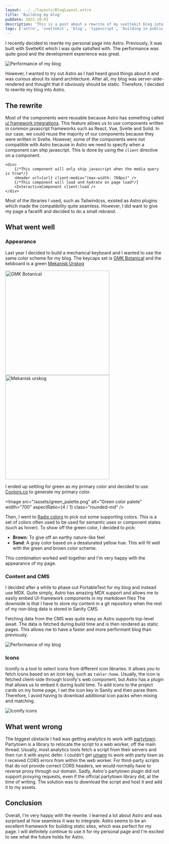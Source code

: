 ```yaml
---
layout: ../../layouts/BlogLayout.astro
title: 'Building my blog'
pubDate: 2022-10-03
description: 'This is a post about a rewrite of my sveltekit blog into astro'
tags: ['astro', 'sveltekit', 'blog', 'typescript', 'building in public']
---
```



I recently decided to rewrite my personal page into Astro.
Previously, it was built with SvelteKit which I was quite satisfied with.
The performance was quite good and the development experience was great.

![Performance of my blog](/assets/old_performance.png)

However, I wanted to try out Astro as I had heard good things about it and was curious about its island architecture.
After all, my blog was server-side-rendered and thought that it obviously should be static.
Therefore, I decided to rewrite my blog into Astro.

## The rewrite

Most of the components were reusable because Astro has something called [ui framework integrations](https://docs.astro.build/en/core-concepts/framework-components/).
This feature allows us to use components written in common javascript frameworks such as React, Vue, Svelte and Solid.
In our case, we could reuse the majority of our components because they were written in Svelte.
However, some of the components were not compatible with Astro because in Astro we need to specify when a component can ship javascript.
This is done by using the `client` directive on a component.

```astro
<div>
	{/*This component will only ship javascript when the media query is true*/}
	<Header url={url} client:media="(max-width: 760px)" />
	{/*This component will load and hydrate on page load*/}
	<InteractiveComponent client:load />
</div>
```

Most of the libraries I used, such as Tailwindcss, existed as Astro plugins which made the compatibility quite seamless.
However, I did want to give my page a facelift and decided to do a small rebrand.

## What went well

### Appearance

Last year I decided to build a mechanical keyboard and I wanted to use the same color scheme for my blog.
The keycaps set is [GMK Botanical](https://oblotzky.industries/products/gmk-botanical-2) and the kebboard is a green [Mekanisk Urskog](https://mekanisk.com/products/urskog?variant=42784529875118)

<div class="flex flex-row rounded-md">
	<Image
		src="https://cdn.shopify.com/s/files/1/0335/2087/7700/products/gmk_botanical_2_keyboard_bauer_x_01_2048x2048.jpg?v=1626084448"
		alt="GMK Botanical"
		width="330"
		aspectRatio={2 / 1}
	/>
	<Image
		src="https://cdn.shopify.com/s/files/1/1347/2157/products/DSC04420.jpg?v=1658955789&width=1946"
		alt="Mekanisk urskog"
		width="330"
		aspectRatio={2 / 1}
	/>
</div>

I ended up settling for green as my primary color and decided to use [Coolors.co](https://coolors.co/) to generate my primary color.

<Image
	src="/assets/green_palette.png"
	alt="Green color palete"
	width="700"
	aspectRatio={4 / 1}
	class="rounded-md"
/>

Then, I went to [Radix colors](https://www.radix-ui.com/colors) to pick out some supporting colors.
This is a set of colors often used to be used for semantic uses or component states (such as hover).
To show off the green color, I decided to pick:

- **Brown**: To give off an earthy nature-like feel
- **Sand**: A gray color based on a desaturated yellow hue. This will fit well with the green and brown color scheme.

This combination worked well together and I'm very happy with the appearance of my page.

### Content and CMS

I decided after a while to phase out PortableText for my blog and instead use MDX.
Quite simply, Astro has amazing MDX support and allows me to easily embed UI-framework components in my markdown files
The downside is that I have to store my content in a git repository when the rest of my non-blog data is stored in Sanity CMS.

Fetching data from the CMS was quite easy as Astro supports top-level await.
The data is fetched during build time and is then rendered as static pages.
This allows me to have a faster and more performant blog than previously.

![Performance of my blog](/assets/astro_performance.png)

### Icons

Iconify is a tool to select icons from different icon libraries.
It allows you to fetch icons based on an icon key, such as `tabler:home`.
Usually, the icon is fetched client-side through Iconify's web component, but Astro has a plugin that allows us to embed it during build time.
To add icons to the project cards on my home page, I set the icon key in Sanity and then parse them.
Therefore, I avoid having to download additional icon packs when mixing and matching.

![Iconify icons](/assets/iconify.png)

## What went wrong

The biggest obstacle I had was getting analytics to work with [partytown](https://partytown.builder.io/).
Partytown is a library to relocate the script to a web worker, off the main thread.
Usually, most analytics tools fetch a script from their servers and then run it with async defer.
I couldn't get [umami](https://umami.is/) to work with party town as I received CORS errors from within the web worker.
For third-party scripts that do not provide correct CORS headers, we would normally have to reverse proxy through our domain.
Sadly, Astro's partytown plugin did not support proxying requests, even if the official partytown library did, at the time of writing.
The solution was to download the script and host it and add it to my assets.

## Conclusion

Overall, I'm very happy with the rewrite.
I learned a lot about Astro and was surprised at how seamless it was to integrate.
Astro seems to be an excellent framework for building static sites, which was perfect for my page.
I will definitely continue to use it for my personal page and I'm excited to see what the future holds for Astro.
